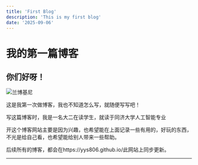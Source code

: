 ```yaml
---
title: 'First Blog'
description: 'This is my first blog'
date: '2025-09-06'
---
```

# 我的第一篇博客

## 你们好呀！
![兰博基尼](/images/1.jpg)

这是我第一次做博客，我也不知道怎么写，就随便写写吧！

写这篇博客时，我是一名大二在读学生，就读于同济大学人工智能专业

开这个博客网站主要是因为兴趣，也希望能在上面记录一些有用的，好玩的东西，不光是给自己看，也希望能给别人带来一些帮助。

后续所有的博客，都会在https://yys806.github.io/此网站上同步更新。

---

